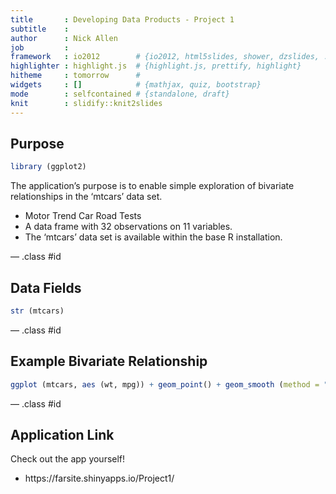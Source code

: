 ```yaml
---
title       : Developing Data Products - Project 1
subtitle    : 
author      : Nick Allen
job         : 
framework   : io2012        # {io2012, html5slides, shower, dzslides, ...}
highlighter : highlight.js  # {highlight.js, prettify, highlight}
hitheme     : tomorrow      # 
widgets     : []            # {mathjax, quiz, bootstrap}
mode        : selfcontained # {standalone, draft}
knit        : slidify::knit2slides
---
```


## Purpose

```r
library (ggplot2)
```

The application's purpose is to enable simple exploration of bivariate relationships in the 'mtcars' data set.  

* Motor Trend Car Road Tests
* A data frame with 32 observations on 11 variables.
* The 'mtcars' data set is available within the base R installation.

--- .class #id 

## Data Fields

```r
str (mtcars)
```

--- .class #id 

## Example Bivariate Relationship

```r
ggplot (mtcars, aes (wt, mpg)) + geom_point() + geom_smooth (method = "loess")
```

--- .class #id 

## Application Link

Check out the app yourself!

* https://farsite.shinyapps.io/Project1/
